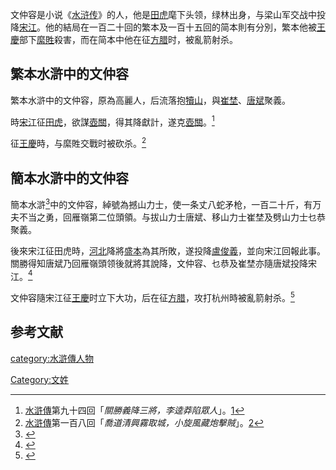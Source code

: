 {{水浒人物 |
 人物姓名 = 文仲容 |
 座次 =  |
 星名 =  |
 绰号 =  撼山力士|
 身份 = [[田虎|田虎]]上將、抱犢山第二位頭領|
 使用兵器 = 丈八蛇矛槍|
 出场回目 = 094 |
 赞诗 = 
头戴紫金嵌宝鱼尾道冠，<br />身穿皂沿边烈火锦鹤氅，<br />腰系杂色彩丝□，<br />足穿云头方赤舄。<br />仗一口锟铁古剑，<br />坐一匹雪花银马。<br />八字眉碧眼落腮胡，<br />四方口声与钟相似。
|}}
文仲容是小说《[[水浒传|水浒传]]》的人，他是[[田虎|田虎]]麾下头领，绿林出身，与梁山军交战中投降[[宋江|宋江]]。他的結局在一百二十回的繁本及一百十五回的简本則有分別，繁本他被[[王慶|王慶]]部下[[縻貹|縻貹]]殺害，而在简本中他在征[[方腊|方腊]]时，被亂箭射杀。

==繁本水滸中的文仲容==

繁本水滸中的文仲容，原為高麗人，后流落抱[[犢山|犢山]]，與[[崔埜|崔埜]]、[[唐斌|唐斌]]聚義。

時[[宋江|宋江]]征[[田虎|田虎]]，欲謀[[壺關|壺關]]，得其降獻計，遂克[[壺關|壺關]]。<ref>[[水滸傳|水滸傳]]第九十四回「''關勝義降三將，李逵莽陷眾人 ''」。[http://zh.wikisource.org/zh-hant/%E6%B0%B4%E6%BB%B8%E5%82%B3/%E7%AC%AC094%E5%9B%9E]{{dead link|date=2017年12月 |bot=InternetArchiveBot |fix-attempted=yes }}</ref>

征[[王慶|王慶]]時，与縻貹交戰时被砍杀。<ref>[[水滸傳|水滸傳]]第一百八回「''喬道清興霧取城，小旋風藏炮擊賊 ''」。[http://zh.wikisource.org/zh-hant/%E6%B0%B4%E6%BB%B8%E5%82%B3/%E7%AC%AC108%E5%9B%9E]{{dead link|date=2017年12月 |bot=InternetArchiveBot |fix-attempted=yes }}</ref>

==簡本水滸中的文仲容==
簡本水滸<ref>{{Cite web |url=http://www.guoxue123.com/xiaosuo/jd/shzyzz/index.htm |title=水滸簡本 |access-date=2015-08-30 |archive-date=2020-07-04 |archive-url=https://web.archive.org/web/20200704073550/http://www.guoxue123.com/xiaosuo/jd/shzyzz/index.htm |dead-url=no }}</ref>中的文仲容，綽號為撼山力士，使一条丈八蛇矛枪，一百二十斤，有万夫不当之勇，回雁嶺第二位頭領。与拔山力士唐斌、移山力士崔埜及劈山力士乜恭聚義。

後來宋江征田虎時，[[河北|河北]]降將[[盛本|盛本]]為其所敗，遂投降[[盧俊義|盧俊義]]，並向宋江回報此事。關勝得知唐斌乃回雁嶺頭领後就將其說降，文仲容、乜恭及崔埜亦隨唐斌投降宋江。<ref>{{Cite web |url=http://www.guoxue123.com/xiaosuo/jd/shzyzz/089.htm |title=眾英雄大會唐斌 琼郡主配合張清 |access-date=2015-08-30 |archive-date=2019-07-30 |archive-url=https://web.archive.org/web/20190730111233/http://www.guoxue123.com/xiaosuo/jd/shzyzz/089.htm |dead-url=no }}</ref>

文仲容隨宋江征[[王慶|王慶]]时立下大功，后在征[[方腊|方腊]]，攻打杭州時被亂箭射杀。<ref>{{Cite web |url=http://www.guoxue123.com/xiaosuo/jd/shzyzz/113.htm |title=第一百十回　张顺魂捉方天定 宋江智取宁海军 |access-date=2015-08-30 |archive-date=2015-09-24 |archive-url=https://web.archive.org/web/20150924045159/http://www.guoxue123.com/xiaosuo/jd/shzyzz/113.htm |dead-url=no }}</ref>

==参考文献==
<div class="references-small">
<references />
</div>
[[category:水滸傳人物|category:水滸傳人物]]
[[Category:文姓|Category:文姓]]